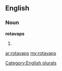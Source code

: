 ==English==

===Noun===
'''rotavaps'''

# {{plural of|[[rotavap]]}}

[[Category:English plurals]]

[[ar:rotavaps]]
[[my:rotavaps]]